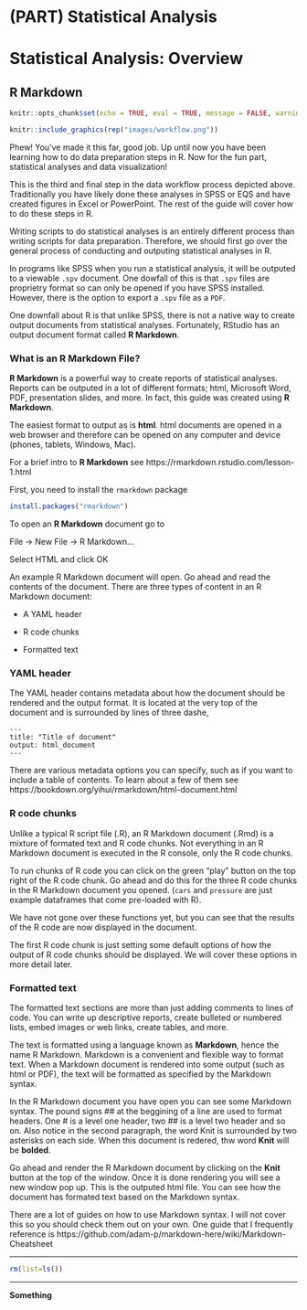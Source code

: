 # (PART) Statistical Analysis {-}

# Statistical Analysis: Overview {-}

## R Markdown

```r
knitr::opts_chunk$set(echo = TRUE, eval = TRUE, message = FALSE, warning = FALSE)
```

```r
knitr::include_graphics(rep("images/workflow.png"))
```

Phew! You've made it this far, good job. Up until now you have been learning how to do data preparation steps in R. Now for the fun part, statistical analyses and data visualization!

This is the third and final step in the data workflow process depicted above. Traditionally you have likely done these analyses in SPSS or EQS and have created figures in Excel or PowerPoint. The rest of the guide will cover how to do these steps in R.

Writing scripts to do statistical analyses is an entirely different process than writing scripts for data preparation. Therefore, we should first go over the general process of conducting and outputing statistical analyses in R.

In programs like SPSS when you run a statistical analysis, it will be outputed to a viewable `.spv` document. One dowfall of this is that `.spv` files are proprietry format so can only be opened if you have SPSS installed. However, there is the option to export a `.spv` file as a `PDF`. 

One downfall about R is that unlike SPSS, there is not a native way to create output documents from statistical analyses. Fortunately, RStudio has an output document format called **R Markdown**. 

### What is an R Markdown File?

**R Markdown** is a powerful way to create reports of statistical analyses. Reports can be outputed in a lot of different formats; html, Microsoft Word, PDF, presentation slides, and more. In fact, this guide was created using **R Markdown**. 

The easiest format to output as is **html**. html documents are opened in a web browser and therefore can be opened on any computer and device (phones, tablets, Windows, Mac). 

For a brief intro to **R Markdown** see https://rmarkdown.rstudio.com/lesson-1.html

First, you need to install the `rmarkdown` package

```r
install.packages("rmarkdown")
```

To open an **R Markdown** document go to

File -> New File -> R Markdown...

Select HTML and click OK

An example R Markdown document will open. Go ahead and read the contents of the document. There are three types of content in an R Markdown document:

* A YAML header

* R code chunks

* Formatted text

### YAML header

The YAML header contains metadata about how the document should be rendered and the output format. It is located at the very top of the document and is surrounded by lines of three dashe,

```
---
title: "Title of document"
output: html_document
---
```

There are various metadata options you can specify, such as if you want to include a table of contents. To learn about a few of them see https://bookdown.org/yihui/rmarkdown/html-document.html

### R code chunks

Unlike a typical R script file (.R), an R Markdown document (.Rmd) is a mixture of formated text and R code chunks. Not everything in an R Markdown document is executed in the R console, only the R code chunks. 

To run chunks of R code you can click on the green "play" button on the top right of the R code chunk. Go ahead and do this for the three R code chunks in the R Markdown document you opened. (`cars` and `pressure` are just example dataframes that come pre-loaded with R).

We have not gone over these functions yet, but you can see that the results of the R code are now displayed in the document. 

The first R code chunk is just setting some default options of how the output of R code chunks should be displayed. We will cover these options in more detail later.

### Formatted text

The formatted text sections are more than just adding comments to lines of code. You can write up descriptive reports, create bulleted or numbered lists, embed images or web links, create tables, and more. 

The text is formatted using a language known as **Markdown**, hence the name R Markdown. Markdown is a convenient and flexible way to format text. When a Markdown document is rendered into some output (such as html or PDF), the text will be formatted as specified by the Markdown syntax. 

In the R Markdown document you have open you can see some Markdown syntax. The pound signs ## at the beggining of a line are used to format headers. One # is a level one header, two ## is a level two header and so on. Also notice in the second paragraph, the word Knit is surrounded by two asterisks on each side. When this document is redered, thw word **Knit** will be **bolded**. 

Go ahead and render the R Markdown document by clicking on the **Knit** button at the top of the window. Once it is done rendering you will see a new window pop up. This is the outputed html file. You can see how the document has formated text based on the Markdown syntax.

There are a lot of guides on how to use Markdown syntax. I will not cover this so you should check them out on your own. One guide that I frequently reference is https://github.com/adam-p/markdown-here/wiki/Markdown-Cheatsheet



********

```r
rm(list=ls())
```

********

**Something**

